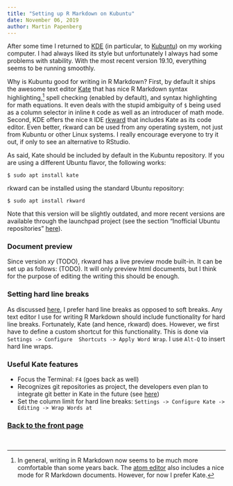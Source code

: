```yaml
---
title: "Setting up R Markdown on Kubuntu"
date: November 06, 2019
author: Martin Papenberg
---
```


After some time I returned to [KDE](https://kde.org/) (in particular, to 
[Kubuntu](https://kubuntu.org/)) on my working computer. I had always 
liked its style but unfortunately I always had some problems with 
stability. With the most recent version 19.10, everything seems to be 
running smoothly. 

Why is Kubuntu good for writing in R Markdown? First, by default it 
ships the awesome text editor [Kate](https://kate-editor.org/) that has 
nice R Markdown syntax highlighting,[^atom] spell checking (enabled by 
default), and syntax highlighting for math equations. It even deals with 
the stupid ambiguity of `$` being used as a column selector in inline 
`R` code as well as an introducer of math mode. Second, KDE offers the 
nice `R` IDE [rkward](https://rkward.kde.org) that includes Kate as its 
code editor. Even better, rkward can be used from any operating system, 
not just from Kubuntu or other Linux systems. I really encourage 
everyone to try it out, if only to see an alternative to RStudio.

[^atom]: In general, writing in R Markdown now seems to be much more 
comfortable than some years back. The [atom editor](https://atom.io/) 
also includes a nice mode for R Markdown documents. However, for now I 
prefer Kate. 

As said, Kate should be included by default in the Kubuntu repository.
If you are using a different Ubuntu flavor, the following works:

```
$ sudo apt install kate
```

rkward can be installed using the standard Ubuntu repository:

```
$ sudo apt install rkward
```

Note that this version will be slightly outdated, and more recent 
versions are available through the launchpad project (see the section 
"Inofficial Ubuntu repositories" 
[here](https://rkward.kde.org/Binaries_and_Build_Scripts)).

### Document preview

Since version *xy* (TODO), rkward has a live preview mode built-in. It 
can be set up as follows: (TODO). It will only preview html documents, 
but I think for the purpose of editing the writing this should be 
enough. 

### Setting hard line breaks

As discussed [here](05_setUpRMDemacs.html), I prefer hard line breaks as 
opposed to soft breaks. Any text editor I use for writing R Markdown 
should include functionality for hard line breaks. Fortunately, Kate 
(and hence, rkward) does. However, we first have to define a custom 
shortcut for this functionality. This is done via `Settings -> Configure 
Shortcuts -> Apply Word Wrap`. I use `Alt-Q` to insert hard line wraps.

### Useful Kate features

- Focus the Terminal: `F4` (goes back as well)
- Recognizes git repositories as project, the developers even plan to 
integrate git better in Kate in the future (see 
[here](https://kate-editor.org/post/2019/2019-10-20-git-client-
integration/))
- Set the column limit for hard line breaks: 
  `Settings -> Configure Kate -> Editing -> Wrap Words at`

### <a href="index.html">Back to the front page</a>

&nbsp;
